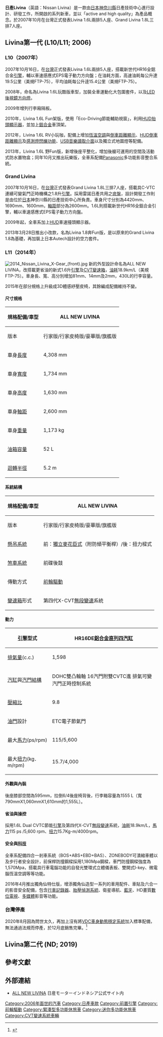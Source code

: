 {{newsrelease|time=2016-04-07T12:21:32+00:00}}
{{globalize}}
{{Infobox automobile
| name = 日產Livina<br>Nissan Livina
| image = 2019 Nissan Livina VL 1.5 ND1W (20190616) 01.jpg
| caption = 
| manufacturer = {{unbulleted list
  | [[日產汽車|日產汽車]]
  }}
| production = 2007年-2020年([[台灣|台灣]])
2007年至今([[印尼|印尼]])
| class = {{unbulleted list
  | {{le|迷你MPV|Mini MPV}}（雙排車型）
  | {{le|緊湊型MPV|Compact MPV}}（三排車型）
  }}
| layout = [[前置前驅|前置前驅]]
|aka=日產驪威（[[中國大陸|中國大陸]]）}}

'''日產Livina'''（英語：Nissan Livina）是一款由[[日本|日本]][[神奈川縣|神奈川縣]]日產技術中心進行設計、研發工作，所開啟的系列新車，並以「active and high quality」為產品概念。於2007年10月在台灣正式發表Livina 1.6L兩排5人座、Grand Livina 1.8L三排7人座。

== Livina第一代 (L10/L11; 2006) ==
{{Infobox automobile
| name = 第一代 (L10/L11)
| image = Nissan Livina (cropped).jpg
| caption = Livina（L10；改款前，台灣）
| production = {{unbulleted list
  | 2006–2018
  | 2007–2019（印尼）
  | 2007–2020（台灣）
  }}
| assembly = {{unbulleted list
  | 中國：[[鄭州|鄭州]] ([[東風汽車有限公司|東風日產]])
  | 台灣：[[苗栗|苗栗]] ([[裕隆|裕隆日產]])
  | 印尼：{{le|Purwakarta}} ([[印尼日產汽車|印尼日產汽車]])
  | 馬來西亞：[[雙文丹|雙文丹]] ({{le|Tan Chong汽車|Tan Chong Motor|TCMA}})
  | 菲律賓：{{le|聖羅莎 (拉古納省)|Santa Rosa, Laguna|聖羅莎}}, [[拉古納省|拉古納省]]
  | 越南：[[和平省|和平省]] ({{abbr|VMC|Vietnam Motors Corporation}})<ref>{{Cite web|date=2009-06-29|title=NISSAN TO BEGIN LOCAL PRODUCTION IN VIETNAM|url=https://global.nissannews.com/en/releases/090630-01-e|access-date=2021-02-20|website=Official Global Newsroom|language=en|archive-date=2021-12-29|archive-url=https://web.archive.org/web/20211229164458/https://global.nissannews.com/en/releases/090630-01-e}}</ref>
  | 南非：{{le|羅塞林 (豪登省)|Rosslyn, Gauteng|羅塞林}} ({{le|南非日產|Nissan South Africa}})<ref>{{Cite web|title=Nissan South Africa planning to increase production|url=https://africa.nissanmotornews.com/en-ZA/releases/nissan-south-africa-planning-to-increase-production|date=2012-08-22|website=Official Africa Newsroom|language=en|access-date=2020-05-07|archive-date=2021-12-29|archive-url=https://web.archive.org/web/20211229164505/https://africa.nissanmotornews.com/en-ZA/releases/nissan-south-africa-planning-to-increase-production}}</ref>
  | 巴西：[[聖若澤杜斯皮尼艾斯|聖若澤杜斯皮尼艾斯]]
  }}
| body_style = {{unbulleted list
  | 5門 [[掀背車|掀背車]] (雙排車型)
  | 5門 [[旅行車|旅行車]] (三排車型)
  }}
| platform = {{le|日產B平台|Nissan B platform}}
| related = {{unbulleted list
  | [[日產Note#第一代（2004-2013）|日產Note (E11)]]
  | [[日產Tiida#第一代：C11型（2004年－2012年）|日產Tiida (C11)]]
  | {{le|日產AD|Nissan AD#Y12|}}
  | [[日產Sylphy#第二代G11型系（2005年-2012年）|日產Sylphy (G11)]]
  }}
| engine = {{unbulleted list
  | '''[[汽油引擎|汽油引擎]]:'''
  | 1.5 L ''HR15DE'' [[直列四缸引擎|I4]]
  | 1.6 L ''HR16DE'' I4
  | 1.8 L ''MR18DE'' I4
  }}
| powerout = {{unbulleted list
  | {{convert|80|kW|hp PS|abbr=on|0}} (1.5 L)
  | {{convert|77|–|82|kW|hp PS|abbr=on|0}} (1.6 L)
  | {{convert|93|kW|hp PS|abbr=on|0}} (1.8 L)
  }}
| transmission = {{unbulleted list
  | 5速[[手排|手排]]
  | 6速手排 (1.8 L)
  | 4速[[自排|自排]]
  | [[無段自動變速器|CVT]] (只有L11)
  }}
| successor = {{le|日產Kicks|Nissan Kicks}} (Livina C-Gear/X-Gear)
}}
===L10（2007年）===
2007年10月16日，在[[台灣|台灣]]正式發表Livina 1.6L兩排5人座，搭載新世代HR16全鋁合金[[引擎|引擎]]，輔以車速感應式EPS電子動力方向盤；在油耗方面，高速油耗每公升達19.5公里（美規FTP-75），平均油耗每公升逹15.4公里（美規FTP-75）。

2008年，命名為Livina 1.6L玩酷版車型，加裝全車運動化大包圍套件，以及[[LED|LED]][[後視鏡|後視鏡]][[方向燈|方向燈]]。

2009年增列行李廂隔板。

2010年，Livina 1.6L Fun架版，使用「Eco-Driving節能輔助視窗」，利用[[抬頭顯示器|HUD抬頭顯示器]]，並加上[[鋁合金|鋁合金]]車頂架。

2012年，Livina 1.6L RV小玩咖，配備上增加[[恆溫空調|恆溫空調]]與[[倒車距離顯示|倒車距離顯示]]、[[HUD倒車距離顯示|HUD倒車距離顯示]]及[[感測燈閃爍功能|感測燈閃爍功能]]、[[USB音樂讀取介面|USB音樂讀取介面]]以及獨立式地圖燈等配備。

2013年，Livina 1.6L 野Fun版，新增後座平整化，增加後艙可運用的空間及活動式防水置物盒；同年10月又推出玩樂版，全車系配備[[松下電器|Panasonic]]多功能影音整合系統。

=== Grand Livina ===
2007年10月16日，在[[臺灣|台灣]]正式發表Grand Livina 1.8L三排7人座，搭載具C-VTC連續可變氣門正時機構之1.8升[[引擎|引擎]]。採用雷諾日產共用之[[底盘|底盤]]，設計開發工作則是由位於[[日本|日本]]神奈川縣的日產技術中心所負責。車身尺寸分別為4420mm、1690mm、1600mm，[[軸距|軸距]]部分為2600mm。1.6L則搭載新世代HR16全鋁合金引擎，輔以車速感應式EPS電子動力方向盤。

2009年起，全車系加上[[抬頭顯示器|HUD]]車速擡頭顯示器。

2013年3月28日推出小改款，名為Livina 1.8奔Fun版，是以原來的Grand Livina 1.8為基礎，再加裝上日本Autech設計的空力套件。

=== L11（2014年）===
[[File:2014_Nissan_Livina_X-Gear_(front).jpg|left]]
新的外型設計命名為ALL NEW LIVINA，改搭載更省油的新式1.6升[[发动机|引擎]]及[[CVT变速箱|CVT變速箱]]，[[油耗|油耗]]18.9km/L（美規FTP-75）。車身長、寬、高分別增加81mm、14mm及2mm，430L的行李容量。

2015年在部分規格上升級成3D體感紓壓皮椅，其餘編成配備維持不變。

==== 尺寸規格 ====
{| class="wikitable"
!規格配備/車型
|ALL NEW LIVINA
|-
!版本
|行家版/行家皮椅版/豪華版/旗艦版
|-
!車身[[长度|長度]]
|4,308 mm
|-
!車身[[寬度|寬度]]
|1,734 mm
|-
!車身[[高度|高度]]
|1,630 mm
|-
!車身[[軸距|軸距]]
|2,600 mm
|-
!車身[[重量|重量]]
|1,173 kg
|-
![[油箱容量|油箱容量]]
|52 L
|-
![[迴轉半徑|迴轉半徑]]
|5.2 m
|}

==== 系統結構 ====
{| class="wikitable"
!規格配備/車型
|ALL NEW LIVINA
|-
!版本
|行家版/行家皮椅版/豪華版/旗艦版
|-
![[懸吊系統|懸吊系統]]
|前：[[獨立麥花臣式|獨立麥花臣式]]（附防傾平衡桿）/後：扭力樑式
|-
![[煞車系統|煞車系統]]
|前碟後鼓
|-
!傳動方式
|[[前輪驅動|前輪驅動]]
|-
![[变速箱|變速箱]]形式
|第四代X-CVT[[無段自動變速箱|無段變速]]系統
|}

==== 動力 ====
{| class="wikitable"
![[发动机|引擎]]型式
|HR16DE[[鋁合金|鋁合金]][[直列四缸引擎|直列四汽缸]]
|-
![[排气量|排氣量]](c.c.)
|1,598
|-
![[气缸|汽缸]]與[[汽門|汽門結構]]
|DOHC雙凸輪軸 16汽門附雙CVTC進
排氣可變汽門正時控制系統
|-
![[壓縮比|壓縮比]]
|9.8
|-
![[油門|油門]]設計
|ETC電子節氣門
|-
!最大[[馬力|馬力]](ps/rpm)
|115/5,600
|-
!最大[[扭力|扭力]](kg．m/rpm)
|15.7/4,000
|}

==== 外觀與內裝 ====
後座膝部空間為595mm，拉倒6/4後座椅背後，行李箱容量為1555 L（寬790mmX1,060mmX1,610mm的1,555L）。

==== 省油與操控 ====
採用1.6L Dual CVTC節能[[引擎|引擎]]及第四代X-CVT[[無段自動變速器|無段變速]]系統，[[油耗|油耗]]18.9km/L，[[馬力|馬力]]115 ps /5,600 rpm、[[扭力|扭力]]15.7Kg-m/4000rpm。

==== 安全與[[科技|科技]] ====
全車系配備四合一剎車系統（BOS+ABS+EBD+BAS）、ZONEBODY可潰縮車體以及步行者安全設計，前保桿防撞鋼樑採用1,180Mpa鋼樑，車門防撞鋼樑強度為1,570Mpa，搭載具行車電腦功能的自發光雙環式立體儀表板、雙開式I-key、微電腦恆溫空調等等功能。

2016年4月推出獨角仙特仕版，增添獨角仙造型一系列的車用配件、車貼及六合一的影音安全配備，包含[[行車紀錄器|行車記錄器]]、[[胎壓偵測系統|胎壓偵測系統]]、衛星導航、[[藍牙|藍牙]]、HD畫質[[数字电视|數位電視]]、[[多媒体|多媒體]]影音等功能。

=== 台灣停產 ===
2020年8月因為問世太久，再加上沒有將[[电子稳定程序|VDC車身動態穩定系統]]加入標準配備，無法通過法規而停產，於12月底銷售完畢。<ref>{{Cite web|title=台灣剛停產，Nissan 新世代 Livina 傳進軍更多國家市場！ - 自由電子報汽車頻道|url=https://auto.ltn.com.tw/news/16834/3|accessdate=2021-01-06|date=2021-01-03|last=自由電子報auto汽車頻道|work=自由時報電子報|archive-date=2021-01-03|archive-url=https://web.archive.org/web/20210103072706/https://auto.ltn.com.tw/news/16834/3|dead-url=no}}</ref>

== {{anchor|second|ND}} Livina第二代 (ND; 2019) ==
{{Infobox automobile
| name = 第二代 (ND)
| image = 2019 Nissan Livina VL 1.5 ND1W (20190616) 01.jpg
| caption = 2019 日產 Livina VL (ND1W, 印尼)
| aka = {{le|三菱 Xpander|Mitsubishi Xpander}}
| production = 2019年2月至今([[印尼|印尼]])
| assembly = [[印尼|印尼]]:芝卡朗 ([[印尼|印尼]][[三菱汽車|三菱汽車]])
| body_style = 5門旅行車
| engine = {{unbulleted list
  | '''汽油：'''
  | 1.5 L ''三菱 4A91'' {{le|MIVEC}} I4
  }}
| powerout = {{convert|77|kW|hp PS|abbr=on|0}}
| transmission = {{unbulleted list
  | 5速手排
  | 4速自排
  }}
| wheelbase = {{convert|2775|mm|in|1|abbr=on}}
| length = {{convert|4510|mm|in|1|abbr=on}}
| width = {{convert|1750|mm|in|1|abbr=on}}
| height = {{convert|1695|–|1700|mm|in|1|abbr=on}}
| weight = {{convert|1220|–|1240|kg|lb|0|abbr=on}}<ref>{{Cite web|url=https://www.nissan.co.id/vehicles/new/all-new-livina/specifications.html#grade-JH1A-1|title=All-New Livina Specifications|website=Nissan Indonesia|access-date=April 6, 2020|archive-url=https://web.archive.org/web/20190401012912/https://www.nissan.co.id/vehicles/new/all-new-livina/specifications.html#grade-JH1A-1|archive-date=April 1, 2019}}</ref> 
}}

== 參考文獻 ==
<references />

==外部連結==
* [https://www.nissan.co.id/vehicles/new/all-new-livina.html ALL NEW LIVINA] {{Wayback|url=https://www.nissan.co.id/vehicles/new/all-new-livina.html |date=20220330043535 }}日産モーターインドネシア公式サイト内

[[Category:2006年面世的汽車|Category:2006年面世的汽車]]
[[Category:日產車款|Category:日產車款]]
[[Category:前置引擎|Category:前置引擎]]
[[Category:前輪驅動|Category:前輪驅動]]
[[Category:緊湊型多功能休旅車|Category:緊湊型多功能休旅車]]
[[Category:迷你多功能休旅車|Category:迷你多功能休旅車]]
[[Category:CVT變速系統車輛|Category:CVT變速系統車輛]]